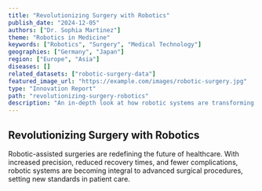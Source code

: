 ```yaml
---
title: "Revolutionizing Surgery with Robotics"
publish_date: "2024-12-05"
authors: ["Dr. Sophia Martinez"]
theme: "Robotics in Medicine"
keywords: ["Robotics", "Surgery", "Medical Technology"]
geographies: ["Germany", "Japan"]
region: ["Europe", "Asia"]
diseases: []
related_datasets: ["robotic-surgery-data"]
featured_image_url: "https://example.com/images/robotic-surgery.jpg"
type: "Innovation Report"
path: "revolutionizing-surgery-robotics"
description: "An in-depth look at how robotic systems are transforming surgical procedures worldwide."
---
```


## Revolutionizing Surgery with Robotics

Robotic-assisted surgeries are redefining the future of healthcare. With increased precision, reduced recovery times, and fewer complications, robotic systems are becoming integral to advanced surgical procedures, setting new standards in patient care.

